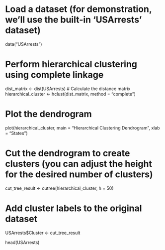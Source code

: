 # Load a dataset (for demonstration, we'll use the built-in 'USArrests' dataset)
data("USArrests")

# Perform hierarchical clustering using complete linkage
dist_matrix <- dist(USArrests)  # Calculate the distance matrix
hierarchical_cluster <- hclust(dist_matrix, method = "complete")

# Plot the dendrogram
plot(hierarchical_cluster, main = "Hierarchical Clustering Dendrogram", xlab = "States")

# Cut the dendrogram to create clusters (you can adjust the height for the desired number of clusters)
cut_tree_result <- cutree(hierarchical_cluster, h = 50)

# Add cluster labels to the original dataset
USArrests$Cluster <- cut_tree_result

head(USArrests)

